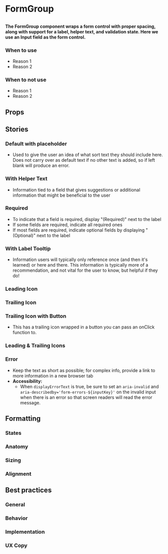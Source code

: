 
# FormGroup

##

<h4>
  The FormGroup component wraps a form control with proper spacing, along with support for a label, helper text, and validation state.
  Here we use an Input field as the form control.
</h4>

<Canvas>
  <Story id="components-form-elements-form-group--default" />
</Canvas>

### When to use
- Reason 1
- Reason 2

### When to not use
- Reason 1
- Reason 2

## Props

<ArgsTable of={FormGroup} />

## Stories

### Default with placeholder

- Used to give the user an idea of what sort text they should include here. Does not carry over as
 default text if no other text is added, so if left blank will produce an error.

<Canvas>
  <Story id="components-form-elements-form-group--default" />
</Canvas>

### With Helper Text

- Information tied to a field that gives suggestions or additional information that might
be beneficial to the user

<Canvas>
  <Story id="components-form-elements-form-group--with-helper-text" />
</Canvas>

### Required

- To indicate that a field is required, display "(Required)" next to the label
- If some fields are required, indicate all required ones
- If most fields are required, indicate optional fields by displaying "(Optional)" next to the label

<Canvas>
  <Story id="components-form-elements-form-group--required" />
</Canvas>

### With Label Tooltip

- Information users will typically only reference once (and then it's learned) or here and there.
This information is typically more of a recommendation, and not vital for the user to know, but
helpful if they do!

<Canvas>
  <Story id="components-form-elements-form-group--with-label-tooltip" />
</Canvas>

### Leading Icon

<Canvas>
  <Story id="components-form-elements-form-group--with-leading-icon" />
</Canvas>

### Trailing Icon

<Canvas>
  <Story id="components-form-elements-form-group--with-trailing-icon" />
</Canvas>

### Trailing Icon with Button

- This has a trailing icon wrapped in a button you can pass an onClick function to.

<Canvas>
  <Story id="components-form-elements-form-group--with-trailing-icon-and-button" />
</Canvas>

### Leading & Trailing Icons

<Canvas>
  <Story id="components-form-elements-form-group--with-leading-and-trailing-icons" />
</Canvas>

### Error

- Keep the text as short as possible; for complex info, provide a link to more information
in a new browser tab
- **Accessibility:**
  - When `displayErrorText` is true, be sure to set an `aria-invalid` and `aria-describedby='form-errors-${inputKey}'` 
on the invalid input when there is an error so that screen readers will read the error message.

<Canvas>
  <Story id="components-form-elements-form-group--with-errors" />
</Canvas>

## Formatting

### States

### Anatomy

### Sizing

### Alignment


## Best practices

### General

### Behavior

### Implementation

### UX Copy
